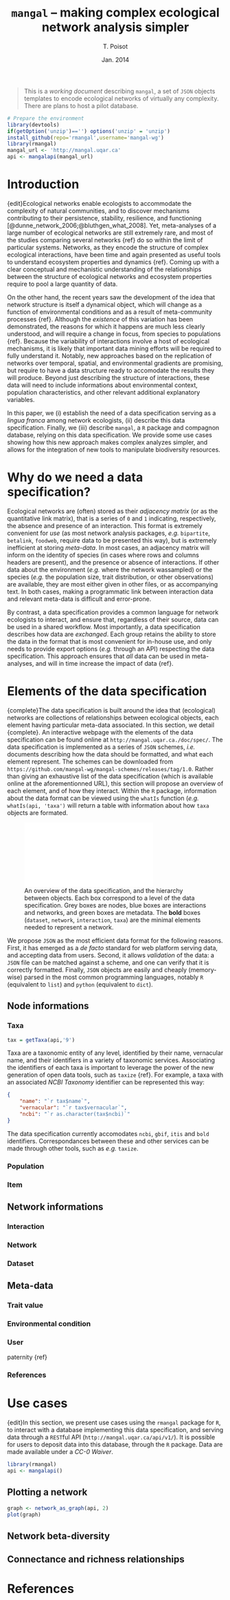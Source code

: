 % `mangal` -- making complex ecological network analysis simpler
% T. Poisot
% Jan. 2014

> This is a *working document* describing `mangal`, a set of `JSON` objects templates to encode ecological networks of virtually any complexity. There are plans to host a pilot database.

```r
# Prepare the environment
library(devtools)
if(getOption('unzip')=='') options('unzip' = 'unzip')
install_github(repo='rmangal',username='mangal-wg')
library(rmangal)
mangal_url <- 'http://mangal.uqar.ca'
api <- mangalapi(mangal_url)
```

# Introduction

{edit}Ecological networks enable ecologists to accommodate the complexity
of natural communities, and to discover mechanisms contributing
to their persistence, stability, resilience, and functioning
[@dunne_network_2006;@bluthgen_what_2008]. Yet, meta-analyses of a
large number of ecological networks are still extremely rare, and most
of the studies comparing several networks {ref} do so within the limit
of particular systems. Networks, as they encode the structure of complex
ecological interactions, have been time and again presented as useful tools
to understand ecosystem properties and dynamics {ref}.  Coming up with a
clear conceptual and mechanistic understanding of the relationships between
the structure of ecological networks and ecosystem properties require to
pool a large quantity of data.

On the other hand, the recent years saw the development of the idea that
network structure is itself a dynamical object, which will change as a function
of environmental conditions and as a result of meta-community processes
{ref}.  Although the *existence* of this variation has been demonstrated,
the reasons for which it happens are much less clearly understood, and
will require a change in focus, from species to populations {ref}. Because
the variability of interactions involve a host of ecological mechanisms,
it is likely that important data mining efforts will be required to fully
understand it. Notably, new approaches based on the replication of networks
over temporal, spatial, and environmental gradients are promising, but require
to have a data structure ready to accomodate the results they will produce.
Beyond just describing the structure of interactions, these data will need to
include informations about environmental context, population characteristics,
and other relevant additional explanatory variables.

In this paper, we (i) establish the need of a data specification serving
as a *lingua franca* among network ecologists, (ii) describe this data
specification. Finally, we (iii) describe `mangal`, a `R` package and
compagnon database, relying on this data specification. We provide some
use cases showing how this new approach makes complex analyzes simpler, and
allows for the integration of new tools to manipulate biodiversity resources.

# Why do we need a data specification?

Ecological networks are (often) stored as their *adjacency matrix* (or as
the quantitative link matrix), that is a series of `0` and `1` indicating,
respectively, the absence and presence of an interaction. This format is
extremely convenient for *use* (as most network analysis packages, *e.g.*
`bipartite`, `betalink`, `foodweb`, require data to be presented this way),
but is extremely inefficient at storing *meta-data*. In most cases, an
adjacency matrix will inform on the identity of species (in cases where
rows and columns headers are present), and the presence or absence of
interactions. If other data about the environment (*e.g.* where the network
wassampled) or the species (*e.g.* the population size, trait distribution,
or other observations) are available, they are most either given in other
files, or as accompanying text. In both cases, making a programmatic link
between interaction data and relevant meta-data is difficult and error-prone.

By contrast, a data specification provides a common language for network
ecologists to interact, and ensure that, regardless of their source, data
can be used in a shared workflow. Most importantly, a data specification
describes how data are *exchanged*. Each group retains the ability to store
the data in the format that is most convenient for in-house use, and only
needs to provide export options (*e.g.* through an API) respecting the
data specification. This approach ensures that *all* data can be used in
meta-analyses, and will in time increase the impact of data {ref}.

# Elements of the data specification

{complete}The data specification is built around the idea that (ecological)
networks are collections of relationships between ecological objects,
each element having particular meta-data associated. In this section,
we detail {complete}. An interactive webpage with the elements of the data
specification can be found online at `http://mangal.uqar.ca./doc/spec/`. The
data specification is implemented as a series of `JSON` schemes,
*i.e.* documents describing how the data should be formatted,
and what each element represent. The schemes can be downloaded from
`https://github.com/mangal-wg/mangal-schemes/releases/tag/1.0`. Rather than
giving an exhaustive list of the data specification (which is available
online at the aforementionned URL), this section will propose an overview of
each element, and of how they interact. Within the `R` package, information
about the data format can be viewed using the `whatIs` function (*e.g.*
`whatIs(api, 'taxa')` will return a table with information about how `taxa`
objects are formated.

![An overview of the data specification, and the hierarchy between objects. Each box correspond to a level of the data specification. Grey boxes are nodes, blue boxes are interactions and networks, and green boxes are metadata. The **bold** boxes (`dataset`, `network`, `interaction`, `taxa`) are the minimal elements needed to represent a network.](figure-dataspec.pdf)

We propose `JSON` as the most efficient data format for the following
reasons. First, it has emerged as a *de facto* standard for web platform
serving data, and accepting data from users. Second, it allows *validation*
of the data: a `JSON` file can be matched against a scheme, and one can verify
that it is correctly formatted. Finally, `JSON` objects are easily and cheaply
(memory-wise) parsed in the most common programming languages, notably `R`
(equivalent to `list`) and `python` (equivalent to `dict`).

## Node informations

### Taxa

```r
tax = getTaxa(api,'9')
```

Taxa are a taxonomic entity of any level, identified by their name, vernacular
name, and their identifiers in a variety of taxonomic services. Associating
the identifiers of each taxa is important to leverage the power of the new
generation of open data tools, such as `taxize` {ref}. For example, a taxa
with an associated *NCBI Taxonomy* identifier can be represented this way:

```json
{
	"name": "`r tax$name`",
	"vernacular": "`r tax$vernacular`",
	"ncbi": "`r as.character(tax$ncbi)`"
}
```

The data specification currently accomodates `ncbi`, `gbif`, `itis` and
`bold` identifiers. Correspondances between these and other services can be
made through other tools, such as *e.g.* `taxize`.

### Population

### Item

## Network informations

### Interaction

### Network

### Dataset

## Meta-data

### Trait value

### Environmental condition

### User

paternity {ref}

### References

# Use cases

{edit}In this section, we present use cases using the `rmangal` package for
`R`, to interact with a database implementing this data specification, and
serving data through a `REST`ful API (`http://mangal.uqar.ca/api/v1/`). It
is possible for users to deposit data into this database, through the `R`
package. Data are made available under a *CC-0 Waiver*.

```r
library(rmangal)
api <- mangalapi()
```

## Plotting a network

```r
graph <- network_as_graph(api, 2)
plot(graph)
```

## Network beta-diversity

## Connectance and richness relationships

# References
